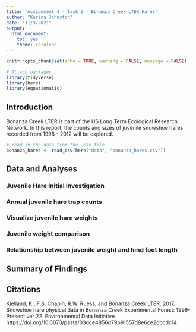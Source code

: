 ```yaml
---
title: "Assignment 4 - Task 2 - Bonanza Creek LTER Hares"
author: "Karina Johnston"
date: "11/3/2021"
output: 
  html_document: 
    toc: yes
    theme: cerulean
---
```


```r
knitr::opts_chunk$set(echo = TRUE, warning = FALSE, message = FALSE)

# Attach packages
library(tidyverse)
library(here)
library(equatiomatic)
```

## Introduction

Bonanza Creek LTER is part of the US Long Term Ecological Research Network. In this report, the counts and sizes of juvenile snowshoe hares recorded from 1998 - 2012 will be explored. 


```r
# read in the data from the .csv file
bonanza_hares <- read_csv(here("data", "bonanza_hares.csv"))
```


## Data and Analyses



### Juvenile Hare Initial Investigation



### Annual juvenile hare trap counts



### Visualize juvenile hare weights



### Juvenile weight comparison 



### Relationship between juvenile weight and hind foot length



## Summary of Findings



## Citations

Kielland, K., F.S. Chapin, R.W. Ruess, and Bonanza Creek LTER. 2017. Snowshoe hare physical data in Bonanza Creek Experimental Forest: 1999-Present ver 22. Environmental Data Initiative. https://doi.org/10.6073/pasta/03dce4856d79b91557d8e6ce2cbcdc14


